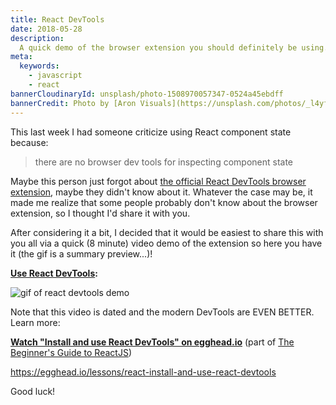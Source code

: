```yaml
---
title: React DevTools
date: 2018-05-28
description:
  A quick demo of the browser extension you should definitely be using.
meta:
  keywords:
    - javascript
    - react
bannerCloudinaryId: unsplash/photo-1508970057347-0524a45ebdff
bannerCredit: Photo by [Aron Visuals](https://unsplash.com/photos/_l4yffWjgt4)
---
```


This last week I had someone criticize using React component state because:

> there are no browser dev tools for inspecting component state

Maybe this person just forgot about
[the official React DevTools browser extension](https://github.com/facebook/react-devtools),
maybe they didn't know about it. Whatever the case may be, it made me realize
that some people probably don't know about the browser extension, so I thought
I'd share it with you.

After considering it a bit, I decided that it would be easiest to share this
with you all via a quick (8 minute) video demo of the extension so here you have
it (the gif is a summary preview...)!

**[Use React DevTools](https://youtu.be/DQjMiKEwl_E):**

![gif of react devtools demo](https://res.cloudinary.com/kentcdodds-com/image/upload/v1625033241/kentcdodds.com/content/blog/react-devtools/0.gif)

Note that this video is dated and the modern DevTools are EVEN BETTER. Learn
more:

**[Watch "Install and use React DevTools" on egghead.io](https://egghead.io/lessons/react-install-and-use-react-devtools)**
(part of [The Beginner's Guide to ReactJS](https://kcd.im/beginner-react))

https://egghead.io/lessons/react-install-and-use-react-devtools

Good luck!
